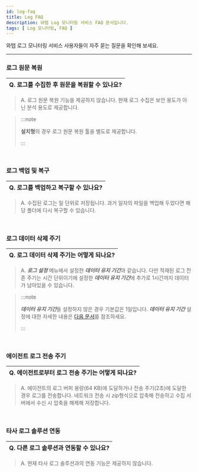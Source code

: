 ```yaml
---
id: log-faq
title: Log FAQ
description: 와탭 Log 모니터링 서비스 FAQ 문서입니다.
tags: [ Log 모니터링, FAQ ]
---
```


와탭 로그 모니터링 서비스 사용자들이 자주 묻는 질문을 확인해 보세요. 

---

<div class ='faq'>

### 로그 원문 복원

|Q. 로그를 수집한 후 원문을 복원할 수 있나요?|
|---|

> A. 로그 원문 복원 기능을 제공하지 않습니다. 현재 로그 수집은 보안 용도가 아닌 분석 용도로 제공합니다.

> :::note
> 
> **설치형**의 경우 로그 원문 복원 툴을 별도로 제공합니다.
> 
> :::

<br/>

### 로그 백업 및 복구

|Q. 로그를 백업하고 복구할 수 있나요?|
|---|

>A. 수집된 로그는 일 단위로 저장됩니다. 과거 일자의 파일을 백업해 두었다면 해당 폴더에 다시 복구할 수 있습니다. 

<br/>

### 로그 데이터 삭제 주기

|Q. 로그 데이터 삭제 주기는 어떻게 되나요?|
|---|

>A. ***로그 설정*** 메뉴에서 설정한 ***데이터 유지 기간***과 같습니다. 다만 적재된 로그 잔존 주기는 시간 단위이기에 설정한 ***데이터 유지 기간***에 추가로 1시간까지 데이터가 남아있을 수 있습니다.

> :::note
> 
> ***데이터 유지 기간***을 설정하지 않은 경우 기본값은 1일입니다. ***데이터 유지 기간*** 설정에 대한 자세한 내용은 [다음 문서](../log/log-setting#log-data-setting)를 참조하세요.
> 
> :::

<br/>

### 에이전트 로그 전송 주기

|Q. 에이전트로부터 로그 전송 주기는 어떻게 되나요?|
|---|

>A. 에이전트의 로그 버퍼 용량(64 KB)에 도달하거나 전송 주기(2초)에 도달한 경우 로그를 전송합니다. 네트워크 전송 시 *zip*형식으로 압축해 전송하고 수집 서버에서 수신 시 압축을 해제해 저장합니다.

<br/>

### 타사 로그 솔루션 연동

|Q. 다른 로그 솔루션과 연동할 수 있나요?|
|---|

>A. 현재 타사 로그 솔루션과의 연동 기능은 제공하지 않습니다.

<br/>


</div>